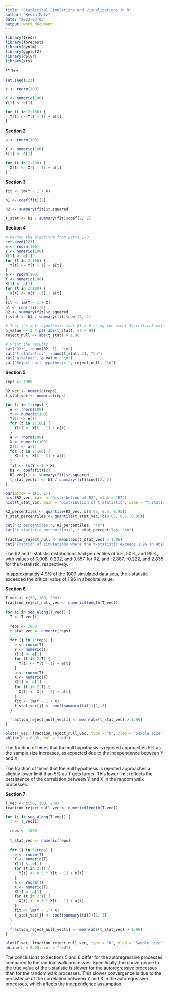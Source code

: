 ```yaml
---
title: "Statistical Simulations and Visualizations in R"
author: "Kevin Matz"
date: "2023-03-05"
output: word_document
---
```


```r
library(fredr)
library(forecast)
library(dynlm)
library(ggplot2)
library(dplyr)
library(xts)
```
** 1** 
```r

set.seed(123)

e <- rnorm(100)

Y <- numeric(100)
Y[1] <- e[1]

for (t in 2:100) {
  Y[t] <- Y[t - 1] + e[t]
}

```
**Section 2** 
```r

a <- rnorm(100)

X <- numeric(100)
X[1] <- a[1]

for (t in 2:100) {
  X[t] <- X[t - 1] + a[t]
}

```

**Section 3** 
```r

fit <- lm(Y ~ 1 + X)

b1 <- coef(fit)[2]

R2 <- summary(fit)$r.squared

t_stat <- b1 / summary(fit)$coef[2, 2]


```

**Section 4** 
```r

# Re-run the algorithm from parts 1-3
set.seed(123)
e <- rnorm(100)
Y <- numeric(100)
Y[1] <- e[1]
for (t in 2:100) {
  Y[t] <- Y[t - 1] + e[t]
}
a <- rnorm(100)
X <- numeric(100)
X[1] <- a[1]
for (t in 2:100) {
  X[t] <- X[t - 1] + a[t]
}
fit <- lm(Y ~ 1 + X)
b1 <- coef(fit)[2]
R2 <- summary(fit)$r.squared
t_stat <- b1 / summary(fit)$coef[2, 2]

# Test the null hypothesis that β1 = 0 using the usual 5% critical value of 1.96
p_value <- 2 * pt(-abs(t_stat), df = 98)
reject_null <- abs(t_stat) > 1.96

# Print the results
cat("R2:", round(R2, 3), "\n")
cat("t-statistic:", round(t_stat, 3), "\n")
cat("p-value:", p_value, "\n")
cat("Reject null hypothesis:", reject_null, "\n")


```


**Section 5** 
```r

reps <- 1000

R2_vec <- numeric(reps)
t_stat_vec <- numeric(reps)

for (i in 1:reps) {
  e <- rnorm(100)
  Y <- numeric(100)
  Y[1] <- e[1]
  for (t in 2:100) {
    Y[t] <- Y[t - 1] + e[t]
  }
  a <- rnorm(100)
  X <- numeric(100)
  X[1] <- a[1]
  for (t in 2:100) {
    X[t] <- X[t - 1] + a[t]
  }
  fit <- lm(Y ~ 1 + X)
  b1 <- coef(fit)[2]
  R2_vec[i] <- summary(fit)$r.squared
  t_stat_vec[i] <- b1 / summary(fit)$coef[2, 2]
}

par(mfrow = c(1, 2))
hist(R2_vec, main = "Distribution of R2", xlab = "R2")
hist(t_stat_vec, main = "Distribution of t-statistic", xlab = "t-statistic")

R2_percentiles <- quantile(R2_vec, c(0.05, 0.5, 0.95))
t_stat_percentiles <- quantile(t_stat_vec, c(0.05, 0.5, 0.95))

cat("R2 percentiles:", R2_percentiles, "\n")
cat("t-statistic percentiles:", t_stat_percentiles, "\n")

fraction_reject_null <- mean(abs(t_stat_vec) > 1.96)
cat("Fraction of simulations where the t-statistic exceeds 1.96 in absolute value:", fraction_reject_null, "\n")


```
The R2 and t-statistic distributions had percentiles of 5%, 50%, and 95%, with values of 0.008, 0.202, and 0.557 for R2, and -2.887, -0.222, and 2.835 for the t-statistic, respectively.

In approximately 4.9% of the 1000 simulated data sets, the t-statistic exceeded the critical value of 1.96 in absolute value.


**Section 6** 
```r

T_vec <- c(50, 100, 200)
fraction_reject_null_vec <- numeric(length(T_vec))

for (i in seq_along(T_vec)) {
  T <- T_vec[i]
  
  reps <- 1000
  t_stat_vec <- numeric(reps)
  
  for (j in 1:reps) {
    e <- rnorm(T)
    Y <- numeric(T)
    Y[1] <- e[1]
    for (t in 2:T) {
      Y[t] <- Y[t - 1] + e[t]
    }
    a <- rnorm(T)
    X <- numeric(T)
    X[1] <- a[1]
    for (t in 2:T) {
      X[t] <- X[t - 1] + a[t]
    }
    fit <- lm(Y ~ 1 + X)
    t_stat_vec[j] <- coef(summary(fit))[2, 3]
  }
  
  fraction_reject_null_vec[i] <- mean(abs(t_stat_vec) > 1.96)
}

plot(T_vec, fraction_reject_null_vec, type = "b", xlab = "Sample size", ylab = "Fraction rejecting null")
abline(h = 0.05, col = "red")


```
The fraction of times that the null hypothesis is rejected approaches 5% as the sample size increases, as expected due to the independence between Y and X.

The fraction of times that the null hypothesis is rejected approaches a slightly lower limit than 5% as T gets larger. This lower limit reflects the persistence of the correlation between Y and X in the random walk processes.


**Section 7** 
```r

T_vec <- c(50, 100, 200)
fraction_reject_null_vec <- numeric(length(T_vec))

for (i in seq_along(T_vec)) {
  T <- T_vec[i]
  
  reps <- 1000
  
  t_stat_vec <- numeric(reps)
  
  for (j in 1:reps) {
    e <- rnorm(T)
    Y <- numeric(T)
    Y[1] <- e[1]
    for (t in 2:T) {
      Y[t] <- 0.5 * Y[t - 1] + e[t]
    }
    a <- rnorm(T)
    X <- numeric(T)
    X[1] <- a[1]
    for (t in 2:T) {
      X[t] <- 0.5 * X[t - 1] + a[t]
    }
    fit <- lm(Y ~ 1 + X)
    t_stat_vec[j] <- coef(summary(fit))[2, 3]
  }
  
  fraction_reject_null_vec[i] <- mean(abs(t_stat_vec) > 1.96)
}

plot(T_vec, fraction_reject_null_vec, type = "b", xlab = "Sample size", ylab = "Fraction rejecting null")
abline(h = 0.05, col = "red")


```
The conclusions to Sections 5 and 6 differ for the autoregressive processes compared to the random walk processes. Specifically, the convergence to the true value of the t-statistic is slower for the autoregressive processes than for the random walk processes. This slower convergence is due to the persistence of the correlation between Y and X in the autoregressive processes, which affects the independence assumption.
